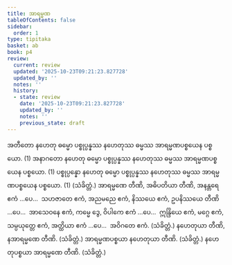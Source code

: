 ```yaml
---
title: အာရမ္မဏ
tableOfContents: false
sidebar:
  order: 1
type: tipitaka
basket: ab
book: p4
review:
  current: review
  updated: '2025-10-23T09:21:23.827728'
  updated_by: ''
  notes: ''
  history:
  - state: review
    date: '2025-10-23T09:21:23.827728'
    updated_by: ''
    notes: ''
    previous_state: draft
---
```



<ReviewStatus review={frontmatter.review} showDetails={true} />

<HypothesisAnnotation frontmatter={frontmatter} />

<DynamicBreadcrumb />

<Division number="212" book="p4" e="ch" v="39" p="543">

<Paragraph number="807" book="p4">
အတီတော နဟေတု ဓမ္မော ပစ္စုပ္ပန္နဿ နဟေတုဿ ဓမ္မဿ အာရမ္မဏပစ္စယေန ပစ္စယော. (1)
</Paragraph>

<Paragraph number="808" book="p4">
အနာဂတော နဟေတု ဓမ္မော ပစ္စုပ္ပန္နဿ နဟေတုဿ ဓမ္မဿ အာရမ္မဏပစ္စယေန ပစ္စယော. (1)
</Paragraph>

<Paragraph number="809" book="p4">
ပစ္စုပ္ပန္နော နဟေတု ဓမ္မော ပစ္စုပ္ပန္နဿ နဟေတုဿ ဓမ္မဿ အာရမ္မဏပစ္စယေန ပစ္စယော. (1) (သံခိတ္တံ.)
</Paragraph>

</Division>
<Division number="213" book="p4" e="ch" v="39" p="543">

<Paragraph number="810" book="p4">
အာရမ္မဏေ တီဏိ, အဓိပတိယာ တီဏိ, အနန္တရေ ဧကံ …ပေ…  သဟဇာတေ ဧကံ, အညမညေ ဧကံ, နိဿယေ ဧကံ, ဥပနိဿယေ တီဏိ …ပေ…  အာသေဝနေ ဧကံ, ကမ္မေ ဒွေ, ဝိပါကေ ဧကံ …ပေ…  ဣန္ဒြိယေ ဧကံ, မဂ္ဂေ ဧကံ, သမ္ပယုတ္တေ ဧကံ, အတ္ထိယာ ဧကံ …ပေ…  အဝိဂတေ ဧကံ. (သံခိတ္တံ.)
</Paragraph>

<Paragraph number="811" book="p4">
နဟေတုယာ တီဏိ, နအာရမ္မဏေ တီဏိ. (သံခိတ္တံ.)
</Paragraph>

<Paragraph number="812" book="p4">
အာရမ္မဏပစ္စယာ နဟေတုယာ တီဏိ. (သံခိတ္တံ.)
</Paragraph>

<Paragraph number="813" book="p4">
နဟေတုပစ္စယာ အာရမ္မဏေ တီဏိ. (သံခိတ္တံ.)
</Paragraph>
</Division>